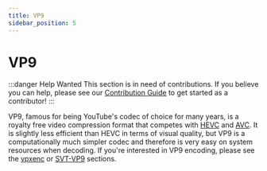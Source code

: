 ```yaml
---
title: VP9
sidebar_position: 5
---
```


# VP9

:::danger Help Wanted
This section is in need of contributions. If you believe you can help, please see our [Contribution Guide](../contribution-guide.mdx) to get started as a contributor!
:::

VP9, famous for being YouTube's codec of choice for many years, is a royalty free video compression format that competes with [HEVC](../video/HEVC.mdx) and [AVC](../video/AVC.mdx). It is slightly less efficient than HEVC in terms of visual quality, but VP9 is a computationally much simpler codec and therefore is very easy on system resources when decoding. If you're interested in VP9 encoding, please see the [vpxenc](../encoders/vpxenc.mdx) or [SVT-VP9](../encoders/SVT-VP9.mdx) sections.